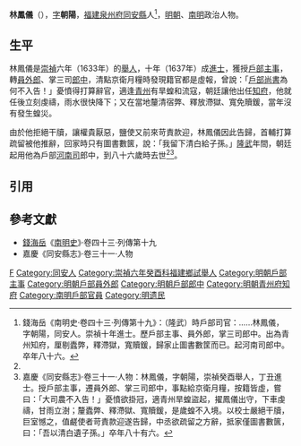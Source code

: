 '''林鳳儀'''（{{bd|17世紀||17世紀}}），[[表字|字]]'''朝陽'''，[[福建等處承宣布政使司|福建]][[泉州府|泉州府]][[同安縣|同安縣]]人<ref name=djs>錢海岳《南明史·卷四十三·列傳第十九》：（隆武）時戶部司官：……林鳳儀，字朝陽，同安人。崇禎十年進士。歷戶部主事、員外郎，掌三司郎中。出為青州知府，厘剔蠹弊，釋滯獄，寬贖鍰，歸家止圖書數筐而已。起河南司郎中。卒年八十六。</ref>，[[明朝|明朝]]、[[南明|南明]]政治人物。

==生平==
林鳳儀是[[崇禎|崇禎]]六年（1633年）的[[舉人|舉人]]，十年（1637年）成[[進士|進士]]，獲授[[戶部|戶部]][[主事|主事]]，轉[[員外郎|員外郎]]、掌三司[[郎中_(官職)|郎中]]，清點京衛月糧時發現籍官都是虛報，曾說：「[[戶部尚書|戶部尚書]]為何不入告！」憂憤得打算辭官，適逢[[青州府|青州]]有旱蝗和流寇，朝廷讓他出任[[知府|知府]]，他就任後立刻虔禱，雨水很快降下；又在當地釐清宿弊、釋放滯獄、寬免贖鍰，當年沒有發生蝗災。

由於他拒絕干牘，讓權貴厭惡，鹽使又前來苛責款迎，林鳳儀因此告歸，首輔打算疏留被他推辭，回家時只有圖書數篋，說：「我留下清白給子孫。」[[隆武|隆武]]年間，朝廷起用他為戶部[[戶部河南清吏司|河南司]]郎中，到八十六歲時去世<ref name=djs/><ref>嘉慶《同安縣志》·卷三十一·人物：林鳳儀，字朝陽，崇禎癸酉舉人，丁丑進士。授戶部主事，遷員外郎、掌三司郎中，事點給京衛月糧，按籍皆虛，嘗曰：「大司農不入告！」憂憤欲掛冠，適青州旱蝗盜起，擢鳳儀出守，下車虔禱，甘雨立澍；釐蠹弊、釋滯獄、寬贖鍰，是歲蝗不入境。以校士嚴絕干牘，巨室憾之，值鹺使者苛責款迎遂告歸，中丞欲疏留之方辭，抵家僅圖書數篋，曰：「吾以清白遺子孫。」卒年八十有六。</ref>。

==引用==
{{reflist}}

==參考文獻==
*[[錢海岳|錢海岳]]《[[南明史_(錢海岳)|南明史]]》·卷四十三·列傳第十九
*嘉慶《同安縣志》·卷三十一·人物

{{start box}}
{{s-off}}
{{s-before|[[錢良翰|錢良翰]]}}
{{s-title|明朝青州府知府|崇禎年間}}
{{s-after|[[何永清|何永清]]}}
{{end box}}

{{崇禎十年丁丑科殿試金榜}}

[[Category:林姓|F]]
[[Category:同安人|Category:同安人]]
[[Category:崇禎六年癸酉科福建鄉試舉人|Category:崇禎六年癸酉科福建鄉試舉人]]
[[Category:明朝戶部主事|Category:明朝戶部主事]]
[[Category:明朝戶部員外郎|Category:明朝戶部員外郎]]
[[Category:明朝戶部郎中|Category:明朝戶部郎中]]
[[Category:明朝青州府知府|Category:明朝青州府知府]]
[[Category:南明戶部官員|Category:南明戶部官員]]
[[Category:明遗民|Category:明遗民]]